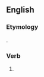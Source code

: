 ==English==

===Etymology===
{{suffix|en|got|est}}.

===Verb===
{{head|en|verb form|cat2=second-person singular forms}}

# {{en-archaic second-person singular past of|get}}